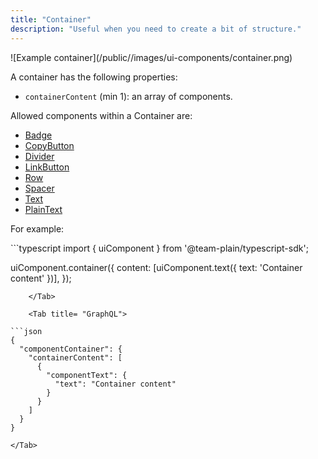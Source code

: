 ```yaml
---
title: "Container"
description: "Useful when you need to create a bit of structure."
---
```


<Frame>![Example container](/public//images/ui-components/container.png)</Frame>

A container has the following properties:

- `containerContent` (min 1): an array of components.

Allowed components within a Container are:

- [Badge](/ui-components/badge)
- [CopyButton](/ui-components/copy-button)
- [Divider](/ui-components/divider)
- [LinkButton](/ui-components/link-button)
- [Row](/ui-components/row)
- [Spacer](/ui-components/spacer)
- [Text](/ui-components/text)
- [PlainText](/ui-components/plain-text)

For example:

<Tabs>
    <Tab title= "Typescript SDK">
```typescript
import { uiComponent } from '@team-plain/typescript-sdk';
 
uiComponent.container({
  content: [uiComponent.text({ text: 'Container content' })],
});
```
    </Tab>

    <Tab title= "GraphQL">

```json
{
  "componentContainer": {
    "containerContent": [
      {
        "componentText": {
          "text": "Container content"
        }
      }
    ]
  }
}
```

    </Tab>

</Tabs>
